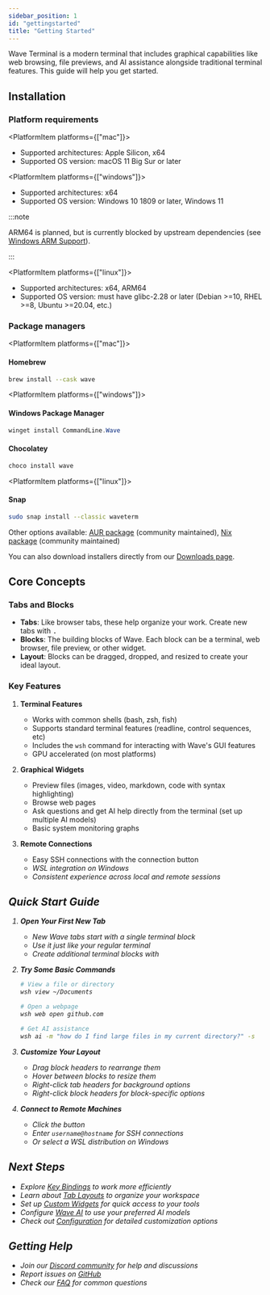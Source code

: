 ```yaml
---
sidebar_position: 1
id: "gettingstarted"
title: "Getting Started"
---
```



Wave Terminal is a modern terminal that includes graphical capabilities like web browsing, file previews, and AI assistance alongside traditional terminal features. This guide will help you get started.

## Installation

<PlatformProvider>
  <PlatformSelectorButton />

### Platform requirements

<PlatformItem platforms={["mac"]}>

- Supported architectures: Apple Silicon, x64
- Supported OS version: macOS 11 Big Sur or later

</PlatformItem>

<PlatformItem platforms={["windows"]}>

- Supported architectures: x64
- Supported OS version: Windows 10 1809 or later, Windows 11

:::note

ARM64 is planned, but is currently blocked by upstream dependencies (see [Windows ARM Support](https://github.com/wavetermdev/waveterm/issues/928)).

:::

</PlatformItem>

<PlatformItem platforms={["linux"]}>

- Supported architectures: x64, ARM64
- Supported OS version: must have glibc-2.28 or later (Debian >=10, RHEL >=8, Ubuntu >=20.04, etc.)

</PlatformItem>

### Package managers

<PlatformItem platforms={["mac"]}>

#### Homebrew

```bash
brew install --cask wave
```

</PlatformItem>

<PlatformItem platforms={["windows"]}>

#### Windows Package Manager

```powershell
winget install CommandLine.Wave
```

#### Chocolatey

```powershell
choco install wave
```

</PlatformItem>

<PlatformItem platforms={["linux"]}>

#### Snap

```bash
sudo snap install --classic waveterm
```

Other options available: [AUR package](https://aur.archlinux.org/packages/waveterm) (community maintained), [Nix package](https://search.nixos.org/packages?channel=unstable&show=waveterm) (community maintained)

</PlatformItem>

You can also download installers directly from our [Downloads page](https://www.waveterm.dev/download).

## Core Concepts

### Tabs and Blocks

- **Tabs**: Like browser tabs, these help organize your work. Create new tabs with <Kbd k="Cmd:t"/>.
- **Blocks**: The building blocks of Wave. Each block can be a terminal, web browser, file preview, or other widget.
- **Layout**: Blocks can be dragged, dropped, and resized to create your ideal layout.

### Key Features

1. **Terminal Features**

   - Works with common shells (bash, zsh, fish)
   - Supports standard terminal features (readline, control sequences, etc)
   - Includes the `wsh` command for interacting with Wave's GUI features
   - GPU accelerated (on most platforms)

2. **Graphical Widgets**

   - Preview files (images, video, markdown, code with syntax highlighting)
   - Browse web pages
   - Ask questions and get AI help directly from the terminal (set up multiple AI models)
   - Basic system monitoring graphs

3. **Remote Connections**
   - Easy SSH connections with the connection button <i className="fa-sharp fa-laptop"/>
   - WSL integration on Windows
   - Consistent experience across local and remote sessions

## Quick Start Guide

1. **Open Your First New Tab**

   - New Wave tabs start with a single terminal block
   - Use it just like your regular terminal
   - Create additional terminal blocks with <Kbd k="Cmd:n"/>

2. **Try Some Basic Commands**

   ```bash
   # View a file or directory
   wsh view ~/Documents

   # Open a webpage
   wsh web open github.com

   # Get AI assistance
   wsh ai -m "how do I find large files in my current directory?" -s
   ```

3. **Customize Your Layout**

   - Drag block headers to rearrange them
   - Hover between blocks to resize them
   - Right-click tab headers for background options
   - Right-click block headers for block-specific options

4. **Connect to Remote Machines**
   - Click the <i className="fa-sharp fa-laptop"/> button
   - Enter `username@hostname` for SSH connections
   - Or select a WSL distribution on Windows

## Next Steps

- Explore [Key Bindings](./keybindings) to work more efficiently
- Learn about [Tab Layouts](./layout) to organize your workspace
- Set up [Custom Widgets](./customwidgets) for quick access to your tools
- Configure [Wave AI](./waveai) to use your preferred AI models
- Check out [Configuration](./config) for detailed customization options

## Getting Help

- Join our [Discord community](https://discord.gg/XfvZ334gwU) for help and discussions
- Report issues on [GitHub](https://github.com/wavetermdev/waveterm/issues)
- Check our [FAQ](./faq) for common questions

</PlatformProvider>
